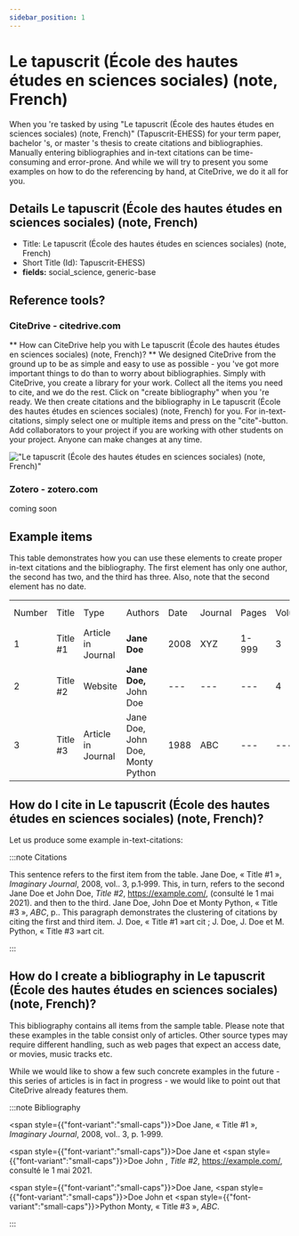 ```yaml
---
sidebar_position: 1
---
```


# Le tapuscrit (École des hautes études en sciences sociales) (note, French)

When you 're tasked by using "Le tapuscrit (École des hautes études en sciences sociales) (note, French)" (Tapuscrit-EHESS) for your term paper, bachelor 's, or master 's thesis to create citations and bibliographies.
Manually entering bibliographies and in-text citations can be time-consuming and error-prone. And while we will try to present you some examples on how to do the referencing by hand, at CiteDrive, we do it all for you.

## Details  Le tapuscrit (École des hautes études en sciences sociales) (note, French)
* Title: Le tapuscrit (École des hautes études en sciences sociales) (note, French)
* Short Title (Id): Tapuscrit-EHESS)
* **fields:** social_science, generic-base

## Reference tools?
### CiteDrive - citedrive.com
** How can CiteDrive help you with Le tapuscrit (École des hautes études en sciences sociales) (note, French)? **
We designed CiteDrive from the ground up to be as simple and easy to use as possible - you 've got more important things to do than to worry about bibliographies. Simply with CiteDrive, you create a library for your work. Collect all the items you need to cite, and we do the rest. Click on "create bibliography" when you 're ready. We then create citations and the bibliography in Le tapuscrit (École des hautes études en sciences sociales) (note, French) for you. For in-text-citations, simply select one or multiple items and press on the "cite"-button. Add collaborators to your project if you are working with other students on your project. Anyone can make changes at any time.


!["Le tapuscrit (École des hautes études en sciences sociales) (note, French)"](images/le-tapuscrit-ecole-des-hautes-etudes-en-sciences-sociales-note-french.svg "Choose Le tapuscrit (École des hautes études en sciences sociales) (note, French) in the CiteDrive App")

### Zotero - zotero.com

coming soon

## Example items

This table demonstrates how you can use these elements to create proper in-text citations and the bibliography. The first element has only one author, the second has two, and the third has three. Also, note that the second element has no date.


<table>
  <tr>
   <td>Number
   </td>
   <td>Title
   </td>
   <td>Type
   </td>
   <td>Authors
   </td>
   <td>Date
   </td>
   <td>Journal
   </td>
   <td>Pages
   </td>
   <td>Volume
   </td>
   <td>Issue
   </td>
   <td>Access Date
   </td>
  </tr>
  <tr>
   <td>1
   </td>
   <td>Title #1
   </td>
   <td>Article in Journal
   </td>
   <td><strong>Jane Doe</strong>
   </td>
   <td>2008
   </td>
   <td>XYZ
   </td>
   <td>1-999
   </td>
   <td>3
   </td>
   <td>2
   </td>
   <td>--
   </td>
  </tr>
  <tr>
   <td>
2
   </td>
   <td>Title #2
   </td>
   <td>Website
   </td>
   <td><strong>Jane Doe, </strong>John Doe
   </td>
   <td>---
   </td>
   <td>---
   </td>
   <td>---
   </td>
   <td>4
   </td>
   <td>---
   </td>
   <td>2020-05-01
   </td>
  </tr>
  <tr>
   <td>3
   </td>
   <td>Title #3
   </td>
   <td>Article in Journal
   </td>
   <td>Jane Doe, John Doe, Monty Python
   </td>
   <td>1988
   </td>
   <td>ABC
   </td>
   <td>---
   </td>
   <td>---
   </td>
   <td>16
   </td>
   <td>---
   </td>
  </tr>
</table>



## How do I cite in  Le tapuscrit (École des hautes études en sciences sociales) (note, French)?

Let us produce some example in-text-citations:

:::note Citations


This sentence refers to the first item from the table. Jane Doe, « Title #1 », <i>Imaginary Journal</i>, 2008, vol.. 3, p.1‑999. This, in turn, refers to the second Jane Doe et John  Doe, <i>Title #2</i>, https://example.com/, (consulté le 1 mai 2021).
and then to the third.  Jane Doe, John Doe et Monty Python, « Title #3 », <i>ABC</i>, p..
This paragraph demonstrates the clustering of citations by citing the first and third item. J. Doe, « Title #1 »art cit ; J. Doe, J. Doe et M. Python, « Title #3 »art cit.

:::

## How do I create a bibliography in Le tapuscrit (École des hautes études en sciences sociales) (note, French)?

This bibliography contains all items from the sample table. Please note that these examples in the table consist only of articles. Other source types may require different handling, such as web pages that expect an access date, or movies, music tracks etc.

While we would like to show a few such concrete examples in the future - this series of articles is in fact in progress - we would like to point out that CiteDrive already features them.

:::note Bibliography

<span style={{"font-variant":"small-caps"}}>Doe</span> Jane, « Title #1 », <i>Imaginary Journal</i>, 2008, vol.. 3, p. 1‑999.

<span style={{"font-variant":"small-caps"}}>Doe</span> Jane et <span style={{"font-variant":"small-caps"}}>Doe</span> John , <i>Title #2</i>, https://example.com/,  consulté le  1 mai 2021.

<span style={{"font-variant":"small-caps"}}>Doe</span> Jane, <span style={{"font-variant":"small-caps"}}>Doe</span> John et <span style={{"font-variant":"small-caps"}}>Python</span> Monty, « Title #3 », <i>ABC</i>.



:::


        